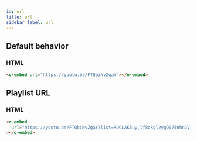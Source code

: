 ```yaml
---
id: url
title: url
sidebar_label: url
---
```


## Default behavior

### HTML

```html
<o-embed url="https://youtu.be/FTQbiNvZqaY"></o-embed>
```

<o-embed url="https://youtu.be/FTQbiNvZqaY"></o-embed>

## Playlist URL

### HTML

```html
<o-embed
  url="https://youtu.be/FTQbiNvZqaY?list=RDCLAK5uy_lf8okgl2ygD075nhnJVjlfhwp8NsUgEbs"
></o-embed>
```

<o-embed url="https://youtu.be/FTQbiNvZqaY?list=RDCLAK5uy_lf8okgl2ygD075nhnJVjlfhwp8NsUgEbs"></o-embed>
